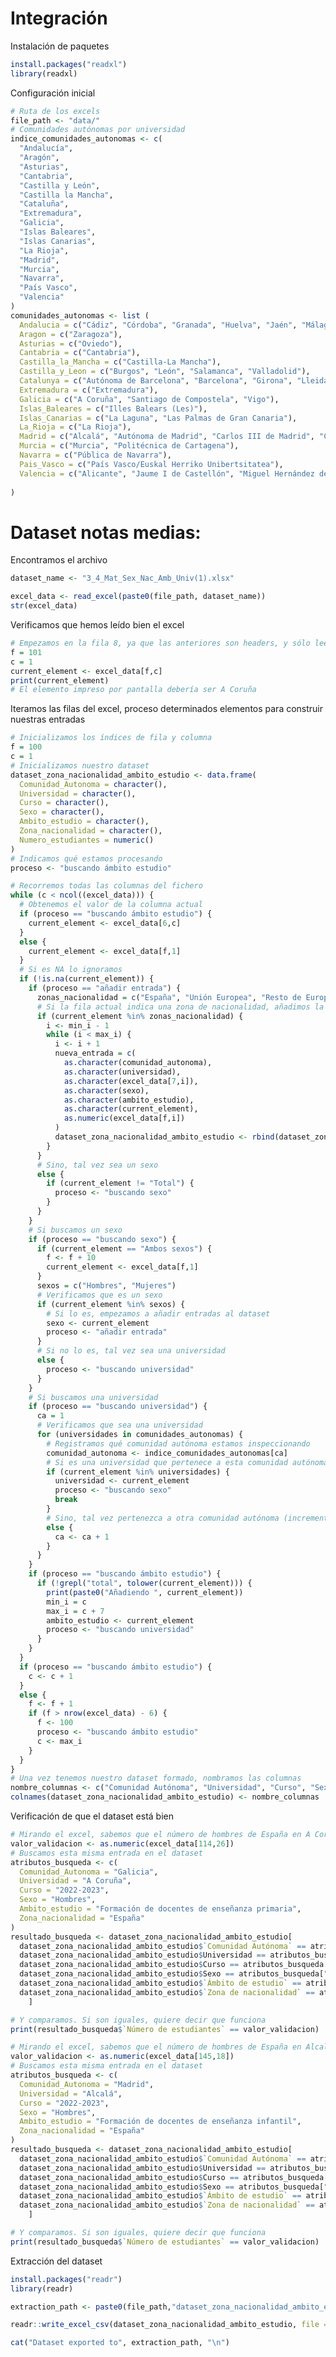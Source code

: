 # Integración
Instalación de paquetes
```r
install.packages("readxl")
library(readxl)
```

Configuración inicial

```r
# Ruta de los excels
file_path <- "data/"
# Comunidades autónomas por universidad
indice_comunidades_autonomas <- c(
  "Andalucía",
  "Aragón",
  "Asturias",
  "Cantabria",
  "Castilla y León",
  "Castilla la Mancha",
  "Cataluña",
  "Extremadura",
  "Galicia",
  "Islas Baleares",
  "Islas Canarias",
  "La Rioja",
  "Madrid",
  "Murcia",
  "Navarra",
  "País Vasco",
  "Valencia"
)
comunidades_autonomas <- list (
  Andalucia = c("Cádiz", "Córdoba", "Granada", "Huelva", "Jaén", "Málaga", "Pablo de Olavide", "Sevilla"),
  Aragon = c("Zaragoza"),
  Asturias = c("Oviedo"),
  Cantabria = c("Cantabria"),
  Castilla_la_Mancha = c("Castilla-La Mancha"),
  Castilla_y_Leon = c("Burgos", "León", "Salamanca", "Valladolid"),
  Catalunya = c("Autónoma de Barcelona", "Barcelona", "Girona", "Lleida", "Politécnica de Catalunya", "Pompeu Fabra", "Rovira i Virgili"),
  Extremadura = c("Extremadura"),
  Galicia = c("A Coruña", "Santiago de Compostela", "Vigo"),
  Islas_Baleares = c("Illes Balears (Les)"),
  Islas_Canarias = c("La Laguna", "Las Palmas de Gran Canaria"),
  La_Rioja = c("La Rioja"),
  Madrid = c("Alcalá", "Autónoma de Madrid", "Carlos III de Madrid", "Complutense de Madrid", "Politécnica de Madrid", "Rey Juan Carlos"),
  Murcia = c("Murcia", "Politécnica de Cartagena"),
  Navarra = c("Pública de Navarra"),
  Pais_Vasco = c("País Vasco/Euskal Herriko Unibertsitatea"),
  Valencia = c("Alicante", "Jaume I de Castellón", "Miguel Hernández de Elche", "Politècnica de València", "València (Estudi General)")
  
)
```
# Dataset notas medias:
Encontramos el archivo
```r
dataset_name <- "3_4_Mat_Sex_Nac_Amb_Univ(1).xlsx"

excel_data <- read_excel(paste0(file_path, dataset_name))
str(excel_data)
```

Verificamos que hemos leído bien el excel
```r
# Empezamos en la fila 8, ya que las anteriores son headers, y sólo leemos la primera columna
f = 101
c = 1
current_element <- excel_data[f,c]
print(current_element)
# El elemento impreso por pantalla debería ser A Coruña
```

Iteramos las filas del excel, proceso determinados elementos para construir nuestras entradas
```r
# Inicializamos los índices de fila y columna
f = 100
c = 1
# Inicializamos nuestro dataset
dataset_zona_nacionalidad_ambito_estudio <- data.frame(
  Comunidad_Autonoma = character(),
  Universidad = character(),
  Curso = character(),
  Sexo = character(),
  Ambito_estudio = character(),
  Zona_nacionalidad = character(),
  Numero_estudiantes = numeric()
)
# Indicamos qué estamos procesando
proceso <- "buscando ámbito estudio"

# Recorremos todas las columnas del fichero
while (c < ncol((excel_data))) {
  # Obtenemos el valor de la columna actual
  if (proceso == "buscando ámbito estudio") {
    current_element <- excel_data[6,c]
  }
  else {
    current_element <- excel_data[f,1]
  }
  # Si es NA lo ignoramos
  if (!is.na(current_element)) {
    if (proceso == "añadir entrada") {
      zonas_nacionalidad = c("España", "Unión Europea", "Resto de Europa", "EEUU y Canadá", "América Latina y Caribe", "Norte de África", "Resto de África", "Asia y Oceanía")
      # Si la fila actual indica una zona de nacionalidad, añadimos la entrada
      if (current_element %in% zonas_nacionalidad) {
        i <- min_i - 1
        while (i < max_i) {
          i <- i + 1
          nueva_entrada = c(
            as.character(comunidad_autonoma),
            as.character(universidad),
            as.character(excel_data[7,i]),
            as.character(sexo),
            as.character(ambito_estudio),
            as.character(current_element),
            as.numeric(excel_data[f,i])
          )
          dataset_zona_nacionalidad_ambito_estudio <- rbind(dataset_zona_nacionalidad_ambito_estudio, nueva_entrada)
        }
      }
      # Sino, tal vez sea un sexo
      else {
        if (current_element != "Total") {
          proceso <- "buscando sexo"
        }
      }
    }
    # Si buscamos un sexo
    if (proceso == "buscando sexo") {
      if (current_element == "Ambos sexos") {
        f <- f + 10
        current_element <- excel_data[f,1]
      }
      sexos = c("Hombres", "Mujeres")
      # Verificamos que es un sexo
      if (current_element %in% sexos) {
        # Si lo es, empezamos a añadir entradas al dataset
        sexo <- current_element
        proceso <- "añadir entrada"
      }
      # Si no lo es, tal vez sea una universidad
      else {
        proceso <- "buscando universidad"
      }
    }
    # Si buscamos una universidad
    if (proceso == "buscando universidad") {
      ca = 1
      # Verificamos que sea una universidad
      for (universidades in comunidades_autonomas) {
        # Registramos qué comunidad autónoma estamos inspeccionando
        comunidad_autonoma <- indice_comunidades_autonomas[ca]
        # Si es una universidad que pertenece a esta comunidad autónoma, empezamos a buscar           forma de admisión
        if (current_element %in% universidades) {
          universidad <- current_element
          proceso <- "buscando sexo"
          break
        }
        # Sino, tal vez pertenezca a otra comunidad autónoma (incrementamos el índice para           pasar a la siguiente comunidad autónoma)
        else {
          ca <- ca + 1
        }
      }
    }
    if (proceso == "buscando ámbito estudio") {
      if (!grepl("total", tolower(current_element))) {
        print(paste0("Añadiendo ", current_element))
        min_i = c
        max_i = c + 7
        ambito_estudio <- current_element
        proceso <- "buscando universidad"
      }
    }
  }
  if (proceso == "buscando ámbito estudio") {
    c <- c + 1
  }
  else {
    f <- f + 1
    if (f > nrow(excel_data) - 6) {
      f <- 100
      proceso <- "buscando ámbito estudio"
      c <- max_i
    }
  }
}
# Una vez tenemos nuestro dataset formado, nombramos las columnas
nombre_columnas <- c("Comunidad Autónoma", "Universidad", "Curso", "Sexo", "Ámbito de estudio", "Zona de nacionalidad", "Número de estudiantes")
colnames(dataset_zona_nacionalidad_ambito_estudio) <- nombre_columnas
```

Verificación de que el dataset está bien
```r

# Mirando el excel, sabemos que el número de hombres de España en A Coruña en 2022-2023 en el ámbito de Formación de docentes de enseñanza primaria es 38
valor_validacion <- as.numeric(excel_data[114,26])
# Buscamos esta misma entrada en el dataset
atributos_busqueda <- c(
  Comunidad_Autonoma = "Galicia",
  Universidad = "A Coruña",
  Curso = "2022-2023",
  Sexo = "Hombres",
  Ambito_estudio = "Formación de docentes de enseñanza primaria",
  Zona_nacionalidad = "España"
)
resultado_busqueda <- dataset_zona_nacionalidad_ambito_estudio[
  dataset_zona_nacionalidad_ambito_estudio$`Comunidad Autónoma` == atributos_busqueda["Comunidad_Autonoma"] &
  dataset_zona_nacionalidad_ambito_estudio$Universidad == atributos_busqueda["Universidad"] & 
  dataset_zona_nacionalidad_ambito_estudio$Curso == atributos_busqueda["Curso"] & 
  dataset_zona_nacionalidad_ambito_estudio$Sexo == atributos_busqueda["Sexo"] & 
  dataset_zona_nacionalidad_ambito_estudio$`Ámbito de estudio` == atributos_busqueda["Ambito_estudio"] & 
  dataset_zona_nacionalidad_ambito_estudio$`Zona de nacionalidad` == atributos_busqueda["Zona_nacionalidad"],
    ]

# Y comparamos. Si son iguales, quiere decir que funciona
print(resultado_busqueda$`Número de estudiantes` == valor_validacion)

```

```r

# Mirando el excel, sabemos que el número de hombres de España en Alcalá en 2022-2023 en el ámbito de Formación de docentes de enseñanza infantil es 136
valor_validacion <- as.numeric(excel_data[145,18])
# Buscamos esta misma entrada en el dataset
atributos_busqueda <- c(
  Comunidad_Autonoma = "Madrid",
  Universidad = "Alcalá",
  Curso = "2022-2023",
  Sexo = "Hombres",
  Ambito_estudio = "Formación de docentes de enseñanza infantil",
  Zona_nacionalidad = "España"
)
resultado_busqueda <- dataset_zona_nacionalidad_ambito_estudio[
  dataset_zona_nacionalidad_ambito_estudio$`Comunidad Autónoma` == atributos_busqueda["Comunidad_Autonoma"] &
  dataset_zona_nacionalidad_ambito_estudio$Universidad == atributos_busqueda["Universidad"] & 
  dataset_zona_nacionalidad_ambito_estudio$Curso == atributos_busqueda["Curso"] & 
  dataset_zona_nacionalidad_ambito_estudio$Sexo == atributos_busqueda["Sexo"] & 
  dataset_zona_nacionalidad_ambito_estudio$`Ámbito de estudio` == atributos_busqueda["Ambito_estudio"] & 
  dataset_zona_nacionalidad_ambito_estudio$`Zona de nacionalidad` == atributos_busqueda["Zona_nacionalidad"],
    ]

# Y comparamos. Si son iguales, quiere decir que funciona
print(resultado_busqueda$`Número de estudiantes` == valor_validacion)

```

Extracción del dataset
```r
install.packages("readr")
library(readr)

extraction_path <- paste0(file_path,"dataset_zona_nacionalidad_ambito_estudio.csv")

readr::write_excel_csv(dataset_zona_nacionalidad_ambito_estudio, file = extraction_path)

cat("Dataset exported to", extraction_path, "\n")
```